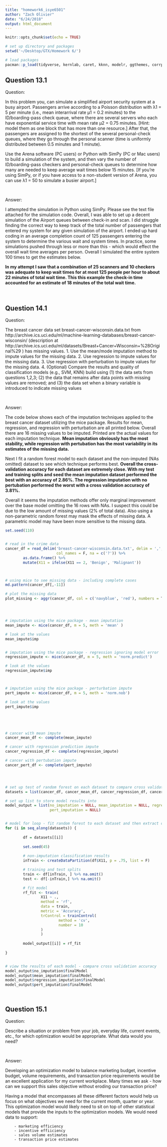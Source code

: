 ```yaml
---
title: "homework6_isye6501"
author: "Zach Olivier"
date: "6/24/2018"
output: html_document
---
```


```r
knitr::opts_chunk$set(echo = TRUE)

# set up directory and packages
setwd('~/Desktop/GTX/Homework 6/')

# load packages
pacman::p_load(tidyverse, kernlab, caret, kknn, modelr, ggthemes, corrplot, MASS, DMwR, mice, VIM)

```

## Question 13.1

Question:

In this problem you, can simulate a simplified airport security system at a busy airport. Passengers arrive according to a Poisson distribution with λ1 = 5 per minute (i.e., mean interarrival rate μ1 = 0.2 minutes) to the ID/boarding-pass check queue, where there are several servers who each have exponential service time with mean rate μ2 = 0.75 minutes. [Hint: model them as one block that has more than one resource.] After that, the passengers are assigned to the shortest of the several personal-check queues, where they go through the personal scanner (time is uniformly distributed between 0.5 minutes and 1 minute).

Use the Arena software (PC users) or Python with SimPy (PC or Mac users) to build a simulation of the system, and then vary the number of ID/boarding-pass checkers and personal-check queues to determine how many are needed to keep average wait times below 15 minutes. [If you’re using SimPy, or if you have access to a non-student version of Arena, you can use λ1 = 50 to simulate a busier airport.]

<br>

Answer:

I attempted the simulation in Python using SimPy. Please see the text file attached for the simulation code. Overall, I was able to set up a decent simulation of the Airport queues between check-in and scan. I did struggle finding the correct way to keep track of the total number of passengers that entered my system for any given simulation of the airport. I ended up hard coding in an average completion count of 125 passengers entering the system to determine the various wait and system times. In practice, some simulations pushed through less or more than this - which would effect the overall wait time averages per person. Overall I simulated the entire system 100 times to get the estimates below.

**In my attempt I saw that a combination of 25 scanners and 10 checkers was adequate to keep wait times for at most 125 people per hour to about 22 minutes of total wait time. This this example the check-in time accounted for an estimate of 18 minutes of the total wait time.** 




<br>


## Question 14.1

Question:


The breast cancer data set breast-cancer-wisconsin.data.txt from http://archive.ics.uci.edu/ml/machine-learning-databases/breast-cancer-wisconsin/ (description at http://archive.ics.uci.edu/ml/datasets/Breast+Cancer+Wisconsin+%28Original%29 ) has missing values.
1. Use the mean/mode imputation method to impute values for the missing data. 
2. Use regression to impute values for the missing data.
3. Use regression with perturbation to impute values for the missing data.
4. (Optional) Compare the results and quality of classification models (e.g., SVM, KNN) build using
(1) the data sets from questions 1,2,3;
(2) the data that remains after data points with missing values are removed; and (3) the data set when a binary variable is introduced to indicate missing values

<br>

Answer:

The code below shows each of the imputation techniques applied to the breast cancer dataset utilizing the mice package. Results for mean, regression, and regression with perturbation are all printed below. Overall there are 16 missing values to be imputed. Printed are the actual values for each imputation technique. **Mean imputation obviously has the most stability, while regression with pertubation has the most variability in its estimates of the missing data.**

Next I fit a random forest model to each dataset and the non-imputed (NAs omitted) dataset to see which technique performs best. **Overall the cross-validation accuracy for each dataset are extremely close. With my test and training splits and seed the mean imputation dataset performed the best with an accuracy of 2.86%. The regression imputation with no pertubation performed the worst with a cross validation accuracy of 3.81%.** 

Overall it seems the imputation methods offer only marginal improvement over the base model omitting the 16 rows with NAs. I suspect this could be due to the low amount of missing values (2% of total data). Also using a non-parametric random forest may mask the effects of missing data. A parametric model may have been more sensitive to the missing data. 


``` r

set.seed(110)


# read in the crime data
cancer_df = read_delim('breast-cancer-wisconsin.data.txt', delim = ',',
                       col_names = F, na = c('?')) %>% 
        as.data.frame() %>% 
        mutate(X11 = ifelse(X11 == 2, 'Benign', 'Malignant'))



# using mice to see missing data - including complete cases
md.pattern(cancer_df[,-11])

# plot the missing data
plot_missing <- aggr(cancer_df, col = c('navyblue', 'red'), numbers = T, sortVars = T)




# imputation using the mice package - mean imputation
mean_impute <- mice(cancer_df, m = 5, meth = 'mean' )

# look at the values
mean_impute$imp


# imputation using the mice package - regression ignoring model error
regression_impute <- mice(cancer_df, m = 5, meth = 'norm.predict')

# look at the values
regression_impute$imp



# imputation using the mice package - perturbation impute
pert_impute <- mice(cancer_df, m = 5, meth = 'norm.nob')

# look at the values
pert_impute$imp





# cancer with mean impute
cancer_mean_df <- complete(mean_impute)

# cancer with regression prediction impute
cancer_regression_df <- complete(regression_impute)

# cancer with pertubation impute
cancer_pert_df <- complete(pert_impute)




# set up test of random forest on each dataset to compare cross validation accuracy
datasets = list(cancer_df, cancer_mean_df, cancer_regression_df, cancer_pert_df)

# set up list to store model results into
model_output = list(no_imputation = NULL, mean_imputation = NULL, regression_imputation = NULL,
                    pert_imputation = NULL)


# model for loop - fit random forest to each dataset and then extract cv results
for (i in seq_along(datasets)) {
        
        df = datasets[[i]]
        
        set.seed(45)
        
        # non-imputation classification results
        inTrain <- createDataPartition(df$X11, p = .75, list = F)

        # training and test splits
        train <- df[inTrain, ] %>% na.omit()
        test <- df[-inTrain,] %>% na.omit()

        # fit model
        rf_fit <- train(
                X11 ~ ., 
                method = 'rf',
                data = train, 
                metric = 'Accuracy',
                trControl = trainControl(
                        method = 'cv', 
                        number = 10
                )
                )
        
        model_output[[i]] = rf_fit
        
}


# view the results of each model - compare cross validation accuracy 
model_output$no_imputation$finalModel
model_output$mean_imputation$finalModel
model_output$regression_imputation$finalModel
model_output$pert_imputation$finalModel




```

## Question 15.1

Question:

Describe a situation or problem from your job, everyday life, current events, etc., for which optimization would be appropriate. What data would you need?

<br>

Answer:

Developing an optimization model to balance marketing budget, incentive budget, volume requirements, and transaction price requirements would be an excellent application for my current workplace. Many times we ask - how can we support this sales objective without eroding our transaction price?

Having a model that encompasses all these different factors would help us focus on what objectives we need for the current month, quarter or year. This optimization model would likely need to sit on top of other statistical models that provide the inputs to the optimization models. We would need data to support:

        - marketing efficiency 
        - incentive effiiciency
        - sales volume estimates
        - transaction price estimates
